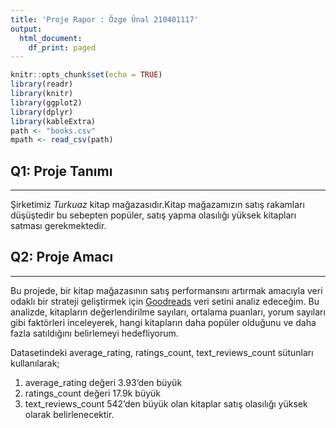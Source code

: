 ```yaml
---
title: 'Proje Rapor : Özge Ünal 210401117'
output:
  html_document:
    df_print: paged
---
```


```r
knitr::opts_chunk$set(echo = TRUE)
library(readr)
library(knitr)
library(ggplot2)
library(dplyr)
library(kableExtra)
path <- "books.csv"
mpath <- read_csv(path)
```

## Q1: Proje Tanımı

---

Şirketimiz *Turkuaz* kitap mağazasıdır.Kitap mağazamızın satış rakamları düşüştedir bu sebepten popüler, satış yapma olasılığı yüksek kitapları satması gerekmektedir.


## Q2: Proje Amacı

---

Bu projede, bir kitap mağazasının satış performansını artırmak amacıyla veri odaklı bir strateji geliştirmek için [Goodreads](https://www.kaggle.com/datasets/jealousleopard/goodreadsbooks) veri setini analiz edeceğim. Bu analizde, kitapların değerlendirilme sayıları, ortalama puanları, yorum sayıları gibi faktörleri inceleyerek, hangi kitapların daha popüler olduğunu ve daha fazla satıldığını belirlemeyi hedefliyorum.\

Datasetindeki average_rating, ratings_count, text_reviews_count sütunları kullanılarak;

1. average_rating değeri 3.93'den büyük
2. ratings_count değeri 17.9k büyük
3. text_reviews_count 542'den büyük olan kitaplar satış olasılığı yüksek olarak belirlenecektir.